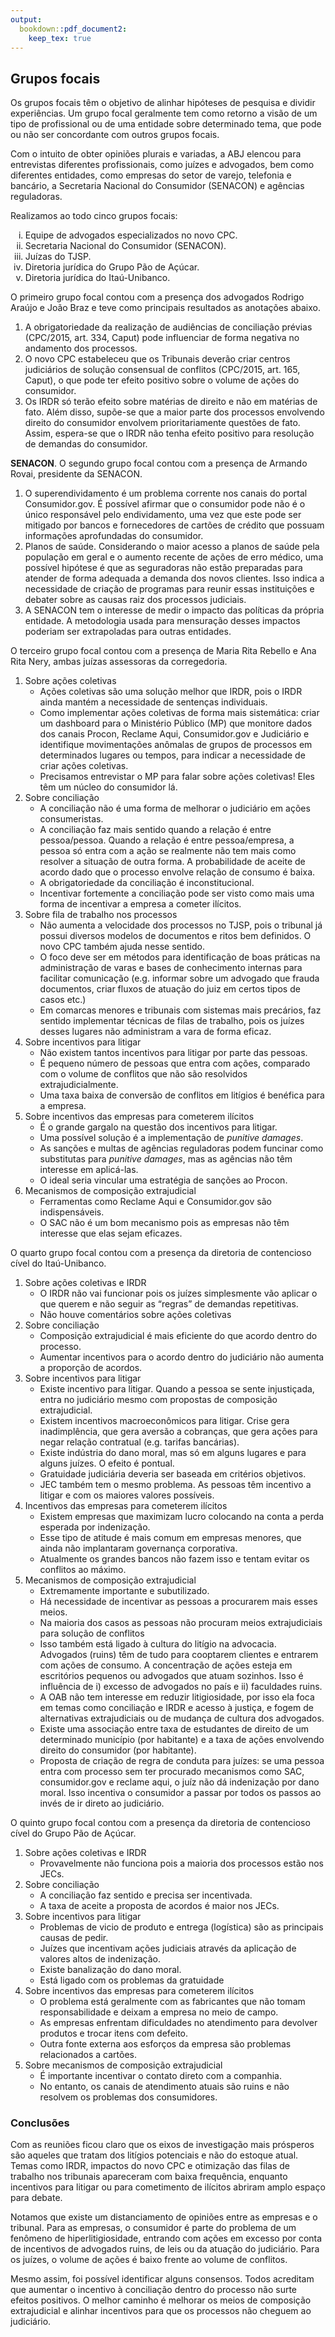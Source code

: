 ```yaml
---
output: 
  bookdown::pdf_document2:
    keep_tex: true
---
```


## Grupos focais

Os grupos focais têm o objetivo de alinhar hipóteses de pesquisa e dividir experiências. Um grupo focal geralmente tem como retorno a visão de um tipo de profissional ou de uma entidade sobre determinado tema, que pode ou não ser concordante com outros grupos focais.

Com o intuito de obter opiniões plurais e variadas, a ABJ elencou para entrevistas diferentes profissionais, como juízes e advogados, bem como diferentes entidades, como empresas do setor de varejo, telefonia e bancário, a Secretaria Nacional do Consumidor (SENACON) e agências reguladoras.

Realizamos ao todo cinco grupos focais: 

i. Equipe de advogados especializados no novo CPC.
i. Secretaria Nacional do Consumidor (SENACON).
i. Juízas do TJSP.
i. Diretoria jurídica do Grupo Pão de Açúcar.
i. Diretoria jurídica do Itaú-Unibanco.

O primeiro grupo focal contou com a presença dos advogados Rodrigo Araújo e João Braz e teve como principais resultados as anotações abaixo.

1. A obrigatoriedade da realização de audiências de conciliação prévias (CPC/2015, art. 334, Caput) pode influenciar de forma negativa no andamento dos processos.
1. O novo CPC estabeleceu que os Tribunais deverão criar centros judiciários de solução consensual de conflitos (CPC/2015, art. 165, Caput), o que pode ter efeito positivo sobre o volume de ações do consumidor.
1. Os IRDR só terão efeito sobre matérias de direito e não em matérias de fato. Além disso, supõe-se que a maior parte dos processos envolvendo direito do consumidor envolvem prioritariamente questões de fato. Assim, espera-se que o IRDR não tenha efeito positivo para resolução de demandas do consumidor.

**SENACON**. O segundo grupo focal contou com a presença de Armando Rovai, presidente da SENACON.

1. O superendividamento é um problema corrente nos canais do portal Consumidor.gov. É possível afirmar que o consumidor pode não é o único responsável pelo endividamento, uma vez que este pode ser mitigado por bancos e fornecedores de cartões de crédito que possuam informações aprofundadas do consumidor.
1. Planos de saúde. Considerando o maior acesso a planos de saúde pela população em geral e o aumento recente de ações de erro médico, uma possível hipótese é que as seguradoras não estão preparadas para atender de forma adequada a demanda dos novos clientes. Isso indica a necessidade de criação de programas para reunir essas instituições e debater sobre as causas raiz dos processos judiciais.
1. A SENACON tem o interesse de medir o impacto das políticas da própria entidade. A metodologia usada para mensuração desses impactos poderiam ser extrapoladas para outras entidades.

O terceiro grupo focal contou com a presença de Maria Rita Rebello e Ana Rita Nery, ambas juízas assessoras da corregedoria.

1. Sobre ações coletivas
    - Ações coletivas são uma solução melhor que IRDR, pois o IRDR ainda mantém a necessidade de sentenças individuais.
    - Como implementar ações coletivas de forma mais sistemática: criar um dashboard para o Ministério Público (MP) que monitore dados dos canais Procon, Reclame Aqui, Consumidor.gov e Judiciário e identifique movimentações anômalas de grupos de processos em determinados lugares ou tempos, para indicar a necessidade de criar ações coletivas.
    - Precisamos entrevistar o MP para falar sobre ações coletivas! Eles têm um núcleo do consumidor lá.
2. Sobre conciliação
    - A conciliação não é uma forma de melhorar o judiciário em ações consumeristas.
    - A conciliação faz mais sentido quando a relação é entre pessoa/pessoa. Quando a relação é entre pessoa/empresa, a pessoa só entra com a ação se realmente não tem mais como resolver a situação de outra forma. A probabilidade de aceite de acordo dado que o processo envolve relação de consumo é baixa.
    - A obrigatoriedade da conciliação é inconstitucional.
    - Incentivar fortemente a conciliação pode ser visto como mais uma forma de incentivar a empresa a cometer ilícitos.
3. Sobre fila de trabalho nos processos
    - Não aumenta a velocidade dos processos no TJSP, pois o tribunal já possui diversos modelos de documentos e ritos bem definidos. O novo CPC também ajuda nesse sentido.
    - O foco deve ser em métodos para identificação de boas práticas na administração de varas e bases de conhecimento internas para facilitar comunicação (e.g. informar sobre um advogado que frauda documentos, criar fluxos de atuação do juiz em certos tipos de casos etc.)
    - Em comarcas menores e tribunais com sistemas mais precários, faz sentido implementar técnicas de filas de trabalho, pois os juízes desses lugares não administram a vara de forma eficaz.
4. Sobre incentivos para litigar
    - Não existem tantos incentivos para litigar por parte das pessoas.
    - É pequeno número de pessoas que entra com ações, comparado com o volume de conflitos que não são resolvidos extrajudicialmente.
    - Uma taxa baixa de conversão de conflitos em litígios é benéfica para a empresa.
5. Sobre incentivos das empresas para cometerem ilícitos
    - É o grande gargalo na questão dos incentivos para litigar.
    - Uma possível solução é a implementação de *punitive damages*.
    - As sanções e multas de agências reguladoras podem funcinar como substitutas para *punitive damages*, mas as agências não têm interesse em aplicá-las.
    - O ideal seria vincular uma estratégia de sanções ao Procon.
6. Mecanismos de composição extrajudicial
    - Ferramentas como Reclame Aqui e Consumidor.gov são indispensáveis.
    - O SAC não é um bom mecanismo pois as empresas não têm interesse que elas sejam eficazes.

O quarto grupo focal contou com a presença da diretoria de contencioso cível do Itaú-Unibanco.

1. Sobre ações coletivas e IRDR
    - O IRDR não vai funcionar pois os juízes simplesmente vão aplicar o que querem e não seguir as "regras" de demandas repetitivas.
    - Não houve comentários sobre ações coletivas
1. Sobre conciliação
    - Composição extrajudicial é mais eficiente do que acordo dentro do processo.
    - Aumentar incentivos para o acordo dentro do judiciário não aumenta a proporção de acordos.
1. Sobre incentivos para litigar
    - Existe incentivo para litigar. Quando a pessoa se sente injustiçada, entra no judiciário mesmo com propostas de composição extrajudicial.
    - Existem incentivos macroeconômicos para litigar. Crise gera inadimplência, que gera aversão a cobranças, que gera ações para negar relação contratual (e.g. tarifas bancárias).
    - Existe indústria do dano moral, mas só em alguns lugares e para alguns juízes. O efeito é pontual.
    - Gratuidade judiciária deveria ser baseada em critérios objetivos.
    - JEC também tem o mesmo problema. As pessoas têm incentivo a litigar e com os maiores valores possíveis.
1. Incentivos das empresas para cometerem ilícitos
    - Existem empresas que maximizam lucro colocando na conta a perda esperada por indenização.
    - Esse tipo de atitude é mais comum em empresas menores, que ainda não implantaram governança corporativa.
    - Atualmente os grandes bancos não fazem isso e tentam evitar os conflitos ao máximo.
1. Mecanismos de composição extrajudicial
    - Extremamente importante e subutilizado.
    - Há necessidade de incentivar as pessoas a procurarem mais esses meios.
    - Na maioria dos casos as pessoas não procuram meios extrajudiciais para solução de conflitos
    - Isso também está ligado à cultura do litígio na advocacia. Advogados (ruins) têm de tudo para cooptarem clientes e entrarem com ações de consumo. A concentração de ações esteja em escritórios pequenos ou advogados que atuam sozinhos. Isso é influência de i) excesso de advogados no país e ii) faculdades ruins.
    - A OAB não tem interesse em reduzir litigiosidade, por isso ela foca em temas como conciliação e IRDR e acesso à justiça, e fogem de alternativas extrajudiciais ou de mudança de cultura dos advogados.
    - Existe uma associação entre taxa de estudantes de direito de um determinado município (por habitante) e a taxa de ações envolvendo direito do consumidor (por habitante).
    - Proposta de criação de regra de conduta para juízes: se uma pessoa entra com processo sem ter procurado mecanismos como SAC, consumidor.gov e reclame aqui, o juíz não dá indenização por dano moral. Isso incentiva o consumidor a passar por todos os passos ao invés de ir direto ao judiciário.

O quinto grupo focal contou com a presença da diretoria de contencioso cível do Grupo Pão de Açúcar.

1. Sobre ações coletivas e IRDR
    - Provavelmente não funciona pois a maioria dos processos estão nos JECs.
1. Sobre conciliação
    - A conciliação faz sentido e precisa ser incentivada.
    - A taxa de aceite a proposta de acordos é maior nos JECs.
1. Sobre incentivos para litigar
    - Problemas de vicio de produto e entrega (logística) são as principais causas de pedir.
    - Juízes que incentivam ações judiciais através da aplicação de valores altos de indenização.
    - Existe banalização do dano moral.
    - Está ligado com os problemas da gratuidade
1. Sobre incentivos das empresas para cometerem ilícitos
    - O problema está geralmente com as fabricantes que não tomam responsabilidade e deixam a empresa no meio de campo.
    - As empresas enfrentam dificuldades no atendimento para devolver produtos e trocar itens com defeito.
    - Outra fonte externa aos esforços da empresa são problemas relacionados a cartões.
1. Sobre mecanismos de composição extrajudicial
    - É importante incentivar o contato direto com a companhia.
    - No entanto, os canais de atendimento atuais são ruins e não resolvem os problemas dos consumidores.

### Conclusões

Com as reuniões ficou claro que os eixos de investigação mais prósperos são aqueles que tratam dos litígios potenciais e não do estoque atual. Temas como IRDR, impactos do novo CPC e otimização das filas de trabalho nos tribunais apareceram com baixa frequência, enquanto incentivos para litigar ou para cometimento de ilícitos abriram amplo espaço para debate.

Notamos que existe um distanciamento de opiniões entre as empresas e o tribunal. Para as empresas, o consumidor é parte do problema de um fenômeno de hiperlitigiosidade, entrando com ações em excesso por conta de incentivos de advogados ruins, de leis ou da atuação do judiciário. Para os juízes, o volume de ações é baixo frente ao volume de conflitos.

Mesmo assim, foi possível identificar alguns consensos. Todos acreditam que aumentar o incentivo à conciliação dentro do processo não surte efeitos positivos. O melhor caminho é melhorar os meios de composição extrajudicial e alinhar incentivos para que os processos não cheguem ao judiciário.
